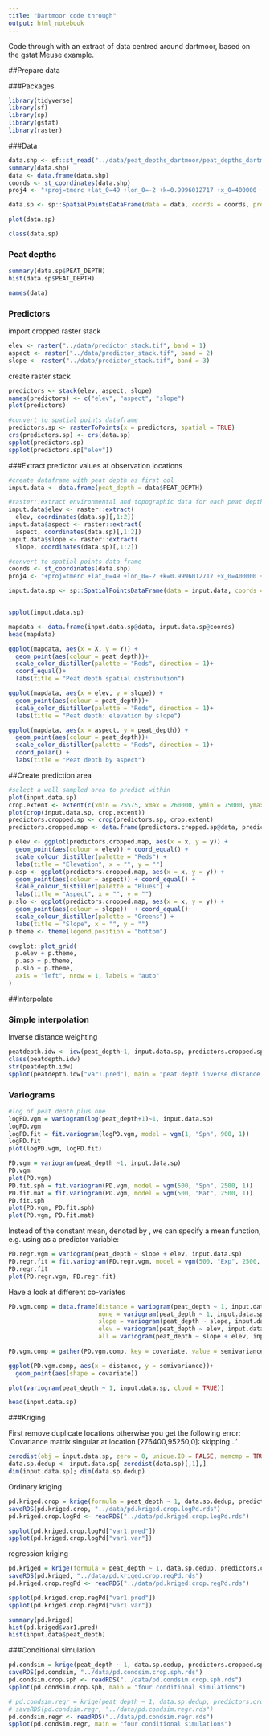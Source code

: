 ```yaml
---
title: "Dartmoor code through"
output: html_notebook
---
```


Code through with an extract of data centred around dartmoor, based on the gstat Meuse example.  

##Prepare data

###Packages
```r
library(tidyverse)
library(sf)
library(sp)
library(gstat)
library(raster)
```

###Data

```r
data.shp <- sf::st_read("../data/peat_depths_dartmoor/peat_depths_dartmoor.shp")
summary(data.shp)
data <- data.frame(data.shp)
coords <- st_coordinates(data.shp)
proj4 <- "+proj=tmerc +lat_0=49 +lon_0=-2 +k=0.9996012717 +x_0=400000 +y_0=-100000 +datum=OSGB36 +units=m +no_defs"

data.sp <- sp::SpatialPointsDataFrame(data = data, coords = coords, proj4string = CRS(proj4))

plot(data.sp)
```

```r
class(data.sp)
```


### Peat depths

```r
summary(data.sp$PEAT_DEPTH)
hist(data.sp$PEAT_DEPTH)
```

```r
names(data)
```


### Predictors

import cropped raster stack

```r
elev <- raster("../data/predictor_stack.tif", band = 1)
aspect <- raster("../data/predictor_stack.tif", band = 2)
slope <- raster("../data/predictor_stack.tif", band = 3)
```

create raster stack
```r
predictors <- stack(elev, aspect, slope)
names(predictors) <- c("elev", "aspect", "slope")
plot(predictors)
```

```r
#convert to spatial points dataframe
predictors.sp <- rasterToPoints(x = predictors, spatial = TRUE)
crs(predictors.sp) <- crs(data.sp)
spplot(predictors.sp)
spplot(predictors.sp["elev"])
```


###Extract predictor values at observation locations


```r
#create dataframe with peat depth as first col
input.data <- data.frame(peat_depth = data$PEAT_DEPTH)

#raster::extract environmental and topographic data for each peat depth measurement
input.data$elev <- raster::extract(
  elev, coordinates(data.sp)[,1:2])
input.data$aspect <- raster::extract(
  aspect, coordinates(data.sp)[,1:2])
input.data$slope <- raster::extract(
  slope, coordinates(data.sp)[,1:2])

#convert to spatial points data frame
coords <- st_coordinates(data.shp)
proj4 <- "+proj=tmerc +lat_0=49 +lon_0=-2 +k=0.9996012717 +x_0=400000 +y_0=-100000 +datum=OSGB36 +units=m +no_defs"

input.data.sp <- sp::SpatialPointsDataFrame(data = input.data, coords = coords, proj4string = CRS(proj4))


spplot(input.data.sp)
```

```r
mapdata <- data.frame(input.data.sp@data, input.data.sp@coords)
head(mapdata)
```

```r
ggplot(mapdata, aes(x = X, y = Y)) +
  geom_point(aes(colour = peat_depth))+
  scale_color_distiller(palette = "Reds", direction = 1)+
  coord_equal()+
  labs(title = "Peat depth spatial distribution")
```

```r
ggplot(mapdata, aes(x = elev, y = slope)) +
  geom_point(aes(colour = peat_depth))+
  scale_color_distiller(palette = "Reds", direction = 1)+
  labs(title = "Peat depth: elevation by slope")
```

```r
ggplot(mapdata, aes(x = aspect, y = peat_depth)) +
  geom_point(aes(colour = peat_depth))+
  scale_color_distiller(palette = "Reds", direction = 1)+
  coord_polar() +
  labs(title = "Peat depth by aspect")

```

##Create prediction area

```r
#select a well sampled area to predict within
plot(input.data.sp)
crop.extent <- extent(c(xmin = 25575, xmax = 260000, ymin = 75000, ymax = 80000))
plot(crop(input.data.sp, crop.extent))
predictors.cropped.sp <- crop(predictors.sp, crop.extent)
predictors.cropped.map <- data.frame(predictors.cropped.sp@data, predictors.cropped.sp@coords)
```

```r
p.elev <- ggplot(predictors.cropped.map, aes(x = x, y = y)) +
  geom_point(aes(colour = elev)) + coord_equal() +
  scale_colour_distiller(palette = "Reds") +  
  labs(title = "Elevation", x = "", y = "")
p.asp <- ggplot(predictors.cropped.map, aes(x = x, y = y)) +
  geom_point(aes(colour = aspect)) + coord_equal() + 
  scale_colour_distiller(palette = "Blues") +  
  labs(title = "Aspect", x = "", y = "")
p.slo <- ggplot(predictors.cropped.map, aes(x = x, y = y)) +
  geom_point(aes(colour = slope))  + coord_equal()+ 
  scale_colour_distiller(palette = "Greens") +  
  labs(title = "Slope", x = "", y = "")
p.theme <- theme(legend.position = "bottom")

cowplot::plot_grid(
  p.elev + p.theme, 
  p.asp + p.theme,
  p.slo + p.theme,
  axis = "left", nrow = 1, labels = "auto"
)
```



##Interpolate

### Simple interpolation

Inverse distance weighting

```r
peatdepth.idw <- idw(peat_depth~1, input.data.sp, predictors.cropped.sp)
class(peatdepth.idw)
str(peatdepth.idw)
spplot(peatdepth.idw["var1.pred"], main = "peat depth inverse distance weighted interpolations")
```



### Variograms
```r
#log of peat depth plus one
logPD.vgm = variogram(log(peat_depth+1)~1, input.data.sp)
logPD.vgm
logPD.fit = fit.variogram(logPD.vgm, model = vgm(1, "Sph", 900, 1))
logPD.fit
plot(logPD.vgm, logPD.fit)
```



```r
PD.vgm = variogram(peat_depth ~1, input.data.sp)
PD.vgm
plot(PD.vgm)
PD.fit.sph = fit.variogram(PD.vgm, model = vgm(500, "Sph", 2500, 1))
PD.fit.mat = fit.variogram(PD.vgm, model = vgm(500, "Mat", 2500, 1))
PD.fit.sph
plot(PD.vgm, PD.fit.sph)
plot(PD.vgm, PD.fit.mat)
```



Instead of the constant mean, denoted by \verb|~1|, we can specify a
mean function, e.g. using \verb|~sqrt(dist)| as a predictor variable:

```r
PD.regr.vgm = variogram(peat_depth ~ slope + elev, input.data.sp)
PD.regr.fit = fit.variogram(PD.regr.vgm, model = vgm(500, "Exp", 2500, 1))
PD.regr.fit
plot(PD.regr.vgm, PD.regr.fit)
```





Have a look at different co-variates

```r
PD.vgm.comp = data.frame(distance = variogram(peat_depth ~ 1, input.data.sp)$dist,
                         none = variogram(peat_depth ~ 1, input.data.sp)$gamma,
                         slope = variogram(peat_depth ~ slope, input.data.sp)$gamma,
                         elev = variogram(peat_depth ~ elev, input.data.sp)$gamma,
                         all = variogram(peat_depth ~ slope + elev, input.data.sp)$gamma)
                        
PD.vgm.comp = gather(PD.vgm.comp, key = covariate, value = semivariance, 2:5)

ggplot(PD.vgm.comp, aes(x = distance, y = semivariance))+
  geom_point(aes(shape = covariate))
```

```r
plot(variogram(peat_depth ~ 1, input.data.sp, cloud = TRUE))
```


```r
head(input.data.sp)
```

###Kriging

First remove duplicate locations otherwise you get the following error: 
'Covariance matrix singular at location [276400,95250,0]: skipping...'

```r
zerodist(obj = input.data.sp, zero = 0, unique.ID = FALSE, memcmp = TRUE)
data.sp.dedup <- input.data.sp[-zerodist(data.sp)[,1],] 
dim(input.data.sp); dim(data.sp.dedup)
```



Ordinary kriging
```r
pd.kriged.crop = krige(formula = peat_depth ~ 1, data.sp.dedup, predictors.cropped.sp, model = logPD.fit)
saveRDS(pd.kriged.crop, "../data/pd.kriged.crop.logPd.rds")
pd.kriged.crop.logPd <- readRDS("../data/pd.kriged.crop.logPd.rds")

spplot(pd.kriged.crop.logPd["var1.pred"])
spplot(pd.kriged.crop.logPd["var1.var"])

```

regression kriging
```r

pd.kriged = krige(formula = peat_depth ~ 1, data.sp.dedup, predictors.cropped.sp, model = PD.regr.fit)
saveRDS(pd.kriged, "../data/pd.kriged.crop.regPd.rds")
pd.kriged.crop.regPd <- readRDS("../data/pd.kriged.crop.regPd.rds")

spplot(pd.kriged.crop.regPd["var1.pred"])
spplot(pd.kriged.crop.regPd["var1.var"])

summary(pd.kriged)
hist(pd.kriged$var1.pred)
hist(input.data$peat_depth)
```


###Conditional simulation

```r
pd.condsim = krige(peat_depth ~ 1, data.sp.dedup, predictors.cropped.sp, model = PD.fit.sph, nmax = 30, nsim = 4)
saveRDS(pd.condsim, "../data/pd.condsim.crop.sph.rds")
pd.condsim.crop.sph <- readRDS("../data/pd.condsim.crop.sph.rds")
spplot(pd.condsim.crop.sph, main = "four conditional simulations")

# pd.condsim.regr = krige(peat_depth ~ 1, data.sp.dedup, predictors.cropped.sp, model = PD.regr.fit, nmax = 30, nsim = 4)
# saveRDS(pd.condsim.regr, "../data/pd.condsim.regr.rds")
pd.condsim.regr <- readRDS("../data/pd.condsim.regr.rds")
spplot(pd.condsim.regr, main = "four conditional simulations")


```

  



